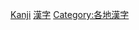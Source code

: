 {{Catmore|日本汉字}}
{{Commonscat|Kanji}}

[[Category:日语|Kanji]]
[[Category:日語書寫系統|漢字]]
[[Category:各地漢字|Category:各地漢字]]